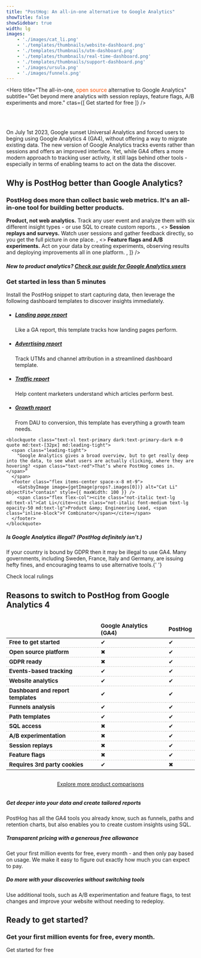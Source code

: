 ```yaml
---
title: "PostHog: An all-in-one alternative to Google Analytics"
showTitle: false
showSidebar: true
width: lg
images:
    - './images/cat_li.png'
    - './templates/thumbnails/website-dashboard.png'
    - './templates/thumbnails/utm-dashboard.png'
    - './templates/thumbnails/real-time-dashboard.png'
    - './templates/thumbnails/support-dashboard.png'
    - './images/ursula.png'
    - './images/funnels.png'
---
```



<Hero
    title="The all-in-one, <span style='color: #f64e00;'>open source</span> alternative to Google Analytics"
    subtitle="Get beyond mere analytics with session replays, feature flags, A/B experiments and more."
    ctas={[
        <CallToAction width="56" to="https://app.posthog.com/">
            Get started for free
        </CallToAction>
    ]}
/>

<div>
<br>
</br>
<p className="m-200 font-semibold mt-2 md:mt-3 opacity-75 text-primary text-center pb-5 pt-5 ">
On July 1st 2023, Google sunset Universal Analytics and forced users to beging using Google Analytics 4 (GA4), without offering a way to migrate existing data. The new version of Google Analytics tracks events rather than sessions and offers an improved interface. Yet, while GA4 offers a more modern approach to tracking user activity, it still lags behind other tools - especially in terms of enabling teams to act on the data the discover.
</p>
</div>

<Section>
<h2 className="text-3xl lg:text-5xl text-center">Why is PostHog better than Google Analytics?</h2>
<h3 className="m-0 font-semibold mt-2 md:mt-3 opacity-75 text-primary text-center pb-5">PostHog does more than collect basic web metrics. It's an all-in-one tool for building better products.</h3>
<FeatureSnapshot
        image={funnel}
        features={[
            <>
                <strong>Product, not web analytics.</strong> Track any user event and analyze them with six different insight types - or use SQL to create custom reports.
            </>,
            <>
                <strong>Session replays and surveys.</strong> Watch user sessions and gather feedback directly, so you get the full picture in one place.
            </>,
            <>
                <strong>Feature flags and A/B experiments.</strong> Act on your data by creating experiments, observing results and deploying improvements all in one platform.
            </>,
        ]}
    />
<h5 className="text-center pt-5">New to product analytics? <a href="/blog/google-analytics-to-posthog">Check our guide for Google Analytics users</a></h5>
</Section>

<section class="my-24 px-5">
  <div class="max-w-screen-2xl mx-auto">
    <h3 class="text-2xl lg:text-3xl m-0 text-center mb-6 sm:mb-16 lg:mb-8">Get started in less than 5 minutes</h3>
    <p className="m-0 font-semibold mt-2 md:mt-3 opacity-75 text-primary text-center pb-5">Install the PostHog snippet to start capturing data, then leverage the following dashboard templates to discover insights immediately.</p>
    <div class="flex justify-center">
      <ul class="m-0 p-0 list-none inline-grid sm:grid-cols-2 lg:grid-cols-4 justify-evenly relative after:border-t lg:after:border-t-0 after:border-dashed after:border-gray-accent-light after:absolute after:w-full after:left-0 after:top-1/2 after:-translateY-1/2 before:absolute before:h-full before:top-0 before:left-1/2 after:-translateX-1/2 before:border-l lg:before:border-0 before:border-dashed before:border-gray-accent-light sm:after:block after:hidden sm:before:block lg:before:hidden lg:after:hidden before:hidden">
        <li class="relative md:max-w-md py-4 md:py-8 pl-4 pr-2 md:px-12 lg:px-8 sm:border-b-0 border-b lg:border-b-0 border-dashed border-gray-accent-light last:border-b-0">
          <GatsbyImage image={getImage(props?.images[1])} alt="landing page template" objectFit="contain" style={{ maxWidth: 150 }} />
          <h5 class="text-xl font-extrabold m-0 pb-1 pr-4"><a href="/templates/landing-dashboard">Landing page report</a></h5>
          <p class="m-0 text-[15px]">Like a GA report, this template tracks how landing pages perform.</p>
        </li>
        <li class="relative md:max-w-md py-4 md:py-8 pl-4 pr-2 md:px-12 lg:px-8 sm:border-b-0 border-b lg:border-b-0 border-dashed border-gray-accent-light last:border-b-0">
          <GatsbyImage image={getImage(props?.images[2])} alt="UTM tracking" objectFit="contain" style={{ maxWidth: 150 }} />
          <h5 class="text-xl font-extrabold m-0 pb-1 pr-4"><a href="/templates/advertising-dashboard">Advertising report</a></h5>
          <p class="m-0 text-[15px]">Track UTMs and channel attribution in a streamlined dashboard template.</p>
        </li>
        <li class="relative md:max-w-md py-4 md:py-8 pl-4 pr-2 md:px-12 lg:px-8 sm:border-b-0 border-b lg:border-b-0 border-dashed border-gray-accent-light last:border-b-0">
          <GatsbyImage image={getImage(props?.images[3])} alt="Website traffic report" objectFit="contain" style={{ maxWidth: 150 }} />
          <h5 class="text-xl font-extrabold m-0 pb-1 pr-4"><a href="/templates/website-dashboard">Traffic report</a></h5>
          <p class="m-0 text-[15px]">Help content marketers understand which articles perform best.</p>
        </li>
        <li class="relative md:max-w-md py-4 md:py-8 pl-4 pr-2 md:px-12 lg:px-8 sm:border-b-0 border-b lg:border-b-0 border-dashed border-gray-accent-light last:border-b-0">
          <GatsbyImage image={getImage(props?.images[4])} alt="growth analytics" objectFit="contain" style={{ maxWidth: 150 }} />
          <h5 class="text-xl font-extrabold m-0 pb-1 pr-4"><a href="/templates/growth-dashboard">Growth report</a></h5>
          <p class="m-0 text-[15px]">From DAU to conversion, this template has everything a growth team needs.</p>
        </li>
      </ul>
    </div>
  </div>
</section>

<section class="my-24 px-5">

  <div class="max-w-screen-lg mx-auto font-bold">
    
    <blockquote class="text-xl text-primary dark:text-primary-dark m-0 quote md:text-[32px] md:leading-tight">
      <span class="leading-tight">
        "Google Analytics gives a broad overview, but to get really deep into the data, to see what users are actually clicking, where they are hovering? <span class="text-red">That’s where PostHog comes in.</span>”
      </span>
      <footer class="flex items-center space-x-8 mt-9">
        <GatsbyImage image={getImage(props?.images[0])} alt="Cat Li" objectFit="contain" style={{ maxWidth: 100 }} />
        <span class="flex flex-col"><cite class="not-italic text-lg md:text-xl">Cat Li</cite><cite class="not-italic font-medium text-lg opacity-50 md:text-lg">Product &amp; Engineering Lead, <span class="inline-block">Y Combinator</span></cite></span>
      </footer>
    </blockquote>
  </div>
</section>

<Section cols={2}>
    <div>
        <GatsbyImage image={getImage(props?.images[5])} alt="GA4 illegal?" objectFit="contain" style={{ maxWidth: 700 }} />
    </div>
    <div>
        <h5>
            <span className="text-red block text-2xl">Is Google Analytics illegal?</span> (PostHog definitely isn't.)
        </h5>
        <p>
            If your country is bound by GDPR then it may be illegal to use GA4. Many governments, including Sweden, France, Italy and Germany, are issuing hefty fines, and encouraging teams to use alternative tools.{' '}
        </p>
        <CallToAction href="https://www.isgoogleanalyticsillegal.com/">Check local rulings</CallToAction>
    </div>
</Section>

<Section>
<h2 className="text-3xl lg:text-5xl text-center">Reasons to switch to PostHog from Google Analytics 4</h2>
<div className="overflow-x-auto -mx-5" style="display: flex; justify-content: center;">
<table className="w-400 mt-4" style="max-width: 1100px; font-size: 15px;">
    <thead>
        <tr style="border-bottom: 1px dashed; border-color: #bfbfbc">
            <td className="w-1/12"></td>
            <td className="w-1/12 text-center"><strong>Google Analytics (GA4)</strong></td>
            <td className="w-1/12 text-center bg-gray-accent bg-opacity-50"><strong>PostHog</strong></td>
        </tr>
    </thead>
    <tbody>
        <tr style="border-bottom: 1px dashed; border-color: #bfbfbc">
            <td><strong>Free to get started</strong></td>
            <td className="text-center"><span className="text-green text-lg">✔</span></td>
            <td className="bg-gray-accent bg-opacity-50 text-center"><span className="text-green text-lg">✔</span></td>
        </tr>
        <tr style="border-bottom: 1px dashed; border-color: #bfbfbc">
            <td><strong>Open source platform</strong></td>
            <td className="text-center"><span className="text-red text-lg">✖</span></td>
            <td className="bg-gray-accent bg-opacity-50 text-center"><span className="text-green text-lg">✔</span></td>
        </tr>
        <tr style="border-bottom: 1px dashed; border-color: #bfbfbc">
            <td><strong>GDPR ready</strong></td>
            <td className="text-center"><span className="text-red text-lg">✖</span></td>
            <td className="bg-gray-accent bg-opacity-50 text-center"><span className="text-green text-lg">✔</span></td>
        </tr>
        <tr style="border-bottom: 1px dashed; border-color: #bfbfbc">
            <td><strong>Events-based tracking</strong></td>
            <td className="text-center"><span className="text-green text-lg">✔</span></td>
            <td className="bg-gray-accent bg-opacity-50 text-center"><span className="text-green text-lg">✔</span></td>
        </tr>
        <tr style="border-bottom: 1px dashed; border-color: #bfbfbc">
            <td><strong>Website analytics</strong></td>
            <td className="text-center"><span className="text-green text-lg">✔</span></td>
            <td className="bg-gray-accent bg-opacity-50 text-center"><span className="text-green text-lg">✔</span></td>
        </tr>
        <tr style="border-bottom: 1px dashed; border-color: #bfbfbc">
            <td><strong>Dashboard and report templates</strong></td>
            <td className="text-center"><span className="text-green text-lg">✔</span></td>
            <td className="bg-gray-accent bg-opacity-50 text-center"><span className="text-green text-lg">✔</span></td>
        </tr>
        <tr style="border-bottom: 1px dashed; border-color: #bfbfbc">
            <td><strong>Funnels analysis</strong></td>
            <td className="text-center"><span className="text-green text-lg">✔</span></td>
            <td className="bg-gray-accent bg-opacity-50 text-center"><span className="text-green text-lg">✔</span></td>
        </tr>
        <tr style="border-bottom: 1px dashed; border-color: #bfbfbc">
            <td><strong>Path templates</strong></td>
            <td className="text-center"><span className="text-green text-lg">✔</span></td>
            <td className="bg-gray-accent bg-opacity-50 text-center"><span className="text-green text-lg">✔</span></td>
        </tr>
        <tr style="border-bottom: 1px dashed; border-color: #bfbfbc">
            <td><strong>SQL access</strong></td>
            <td className="text-center"><span className="text-red text-lg">✖</span></td>
            <td className="bg-gray-accent bg-opacity-50 text-center"><span className="text-green text-lg">✔</span></td>
        </tr>
        <tr style="border-bottom: 1px dashed; border-color: #bfbfbc">
            <td><strong>A/B experimentation</strong></td>
            <td className="text-center"><span className="text-red text-lg">✖</span></td>
            <td className="bg-gray-accent bg-opacity-50 text-center"><span className="text-green text-lg">✔</span></td>
        </tr>
        <tr style="border-bottom: 1px dashed; border-color: #bfbfbc">
            <td><strong>Session replays</strong></td>
            <td className="text-center"><span className="text-red text-lg">✖</span></td>
            <td className="bg-gray-accent bg-opacity-50 text-center"><span className="text-green text-lg">✔</span></td>
        </tr>
        <tr style="border-bottom: 1px dashed; border-color: #bfbfbc">
            <td><strong>Feature flags</strong></td>
            <td className="text-center"><span className="text-red text-lg">✖</span></td>
            <td className="bg-gray-accent bg-opacity-50 text-center"><span className="text-green text-lg">✔</span></td>
        </tr>
        <tr style="border-bottom: 1px dashed; border-color: #bfbfbc">
            <td><strong>Requires 3rd party cookies</strong></td>
            <td className="text-center"><span className="text-green text-lg">✔</span></td>
            <td className="bg-gray-accent bg-opacity-50 text-center"><span className="text-red text-lg">✖</span></td>
        </tr>
    </tbody>
</table>
</div>
<div style="display: flex; justify-content: center;">
<p><a href="/blog/tags/comparisons">Explore more product comparisons</a></p>
</div>
</Section>

<Section cols={3}>
    <div>
        <h5>
            <span className="text-yellow block text-2xl">Get deeper into your data</span> and create tailored reports
        </h5>
        <p>
            PostHog has all the GA4 tools you already know, such as funnels, paths and retention charts, but also enables you to create custom insights using SQL.
        </p>
    </div>
    <div>
        <h5>
            <span className="text-yellow block text-2xl">Transparent pricing</span> with a generous free allowance
        </h5>
        <p>
          Get your first million events for free, every month - and then only pay based on usage. We make it easy to figure out exactly how much you can expect to pay.  
        </p>
    </div>
    <div>
        <h5>
            <span className="text-yellow block text-2xl">Do more with your discoveries</span> without switching tools
        </h5>
        <p>
            Use additional tools, such as A/B experimentation and feature flags, to test changes and improve your website without needing to redeploy.
        </p>
    </div>
</Section>

<div className="text-center">

<h2 className="text-3xl lg:text-5xl pb-1">Ready to get started?</h2>
<h3 className="m-0 font-semibold mt-2 md:mt-3 opacity-75 text-primary text-center pb-5">Get your first million events for free, every month.</h3>
<CallToAction href="app.posthog.com/signup">Get started for free</CallToAction>

</div>
